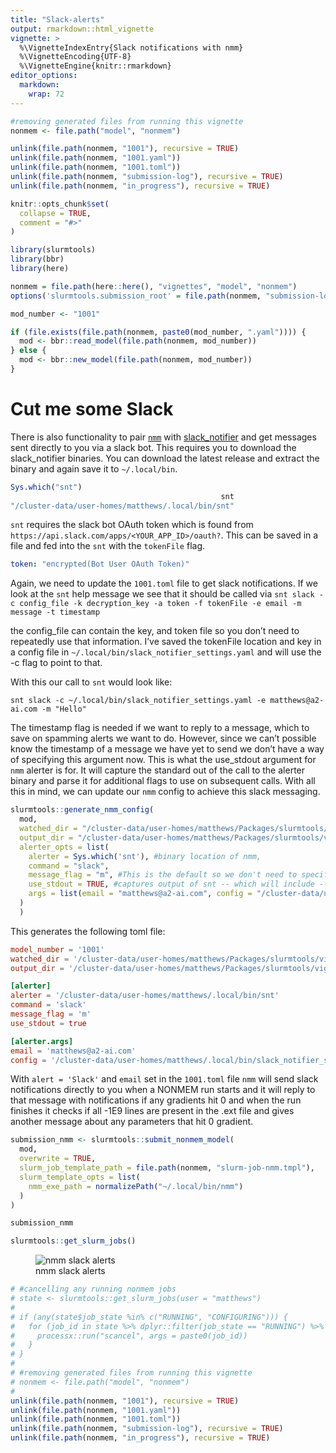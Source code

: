 ```yaml
---
title: "Slack-alerts"    
output: rmarkdown::html_vignette
vignette: >
  %\VignetteIndexEntry{Slack notifications with nmm}
  %\VignetteEncoding{UTF-8}
  %\VignetteEngine{knitr::rmarkdown}
editor_options: 
  markdown: 
    wrap: 72
---
```


```r
#removing generated files from running this vignette
nonmem <- file.path("model", "nonmem")

unlink(file.path(nonmem, "1001"), recursive = TRUE)
unlink(file.path(nonmem, "1001.yaml"))
unlink(file.path(nonmem, "1001.toml"))
unlink(file.path(nonmem, "submission-log"), recursive = TRUE) 
unlink(file.path(nonmem, "in_progress"), recursive = TRUE)
```

```r
knitr::opts_chunk$set(
  collapse = TRUE,
  comment = "#>"
)
```

```r
library(slurmtools)
library(bbr)
library(here)

nonmem = file.path(here::here(), "vignettes", "model", "nonmem")
options('slurmtools.submission_root' = file.path(nonmem, "submission-log"))
```

```r
mod_number <- "1001"

if (file.exists(file.path(nonmem, paste0(mod_number, ".yaml")))) {
  mod <- bbr::read_model(file.path(nonmem, mod_number))
} else {
  mod <- bbr::new_model(file.path(nonmem, mod_number))
}
```

# Cut me some Slack

There is also functionality to pair [`nmm`](https://github.com/A2-ai/nonmem-monitor/releases) with
[slack_notifier](https://github.com/A2-ai/slack_notifier/releases/) and
get messages sent directly to you via a slack bot. This requires you to
download the slack_notifier binaries. You can download the latest
release and extract the binary and again save it to `~/.local/bin`.

``` r
Sys.which("snt")
                                               snt 
"/cluster-data/user-homes/matthews/.local/bin/snt"
```

`snt` requires the slack bot OAuth token which is found from
`https://api.slack.com/apps/<YOUR_APP_ID>/oauth?`. This can be saved in
a file and fed into the `snt` with the `tokenFile` flag.

``` slack_notifier/config.yaml
token: "encrypted(Bot User OAuth Token)"
```

Again, we need to update the `1001.toml` file to get slack
notifications. If we look at the `snt` help message we see that it
should be called via
`snt slack -c config_file -k decryption_key -a token -f tokenFile -e email -m message -t timestamp`

the config_file can contain the key, and token file so you don't need to
repeatedly use that information. I've saved the tokenFile location and
key in a config file in `~/.local/bin/slack_notifier_settings.yaml` and
will use the -c flag to point to that.

With this our call to `snt` would look like:

`snt slack -c ~/.local/bin/slack_notifier_settings.yaml -e matthews@a2-ai.com -m "Hello"`

The timestamp flag is needed if we want to reply to a message, which to
save on spamming alerts we want to do. However, since we can't possible
know the timestamp of a message we have yet to send we don't have a way
of specifying this argument now. This is what the use_stdout argument
for `nmm` alerter is for. It will capture the standard out of the call
to the alerter binary and parse it for additional flags to use on
subsequent calls. With all this in mind, we can update our `nmm` config
to achieve this slack messaging.

```r
slurmtools::generate_nmm_config( 
  mod, 
  watched_dir = "/cluster-data/user-homes/matthews/Packages/slurmtools/vignettes/model/nonmem",
  output_dir = "/cluster-data/user-homes/matthews/Packages/slurmtools/vignettes/model/nonmem/in_progress",
  alerter_opts = list(
    alerter = Sys.which('snt'), #binary location of nmm,
    command = "slack",
    message_flag = "m", #This is the default so we don't need to specify it
    use_stdout = TRUE, #captures output of snt -- which will include --timestamp aksfl;ajklajl;
    args = list(email = "matthews@a2-ai.com", config = "/cluster-data/user-homes/matthews/.local/bin/slack_notifier_settings.yaml")
  )
  )
```

This generates the following toml file:

``` 1001.toml
model_number = '1001'
watched_dir = '/cluster-data/user-homes/matthews/Packages/slurmtools/vignettes/model/nonmem'
output_dir = '/cluster-data/user-homes/matthews/Packages/slurmtools/vignettes/model/nonmem/in_progress'

[alerter]
alerter = '/cluster-data/user-homes/matthews/.local/bin/snt'
command = 'slack'
message_flag = 'm'
use_stdout = true

[alerter.args]
email = 'matthews@a2-ai.com'
config = '/cluster-data/user-homes/matthews/.local/bin/slack_notifier_settings.yaml'
```

With `alert = 'Slack'` and `email` set in the `1001.toml` file `nmm`
will send slack notifications directly to you when a NONMEM run starts
and it will reply to that message with notifications if any gradients
hit 0 and when the run finishes it checks if all -1E9 lines are present
in the .ext file and gives another message about any parameters that hit
0 gradient.

```r
submission_nmm <- slurmtools::submit_nonmem_model( 
  mod, 
  overwrite = TRUE,
  slurm_job_template_path = file.path(nonmem, "slurm-job-nmm.tmpl"),
  slurm_template_opts = list(
    nmm_exe_path = normalizePath("~/.local/bin/nmm")
  )
)

submission_nmm
```

```r
slurmtools::get_slurm_jobs()
```

![nmm slack alerts](data/images/nmm_slack_notifications.png)

```r
# #cancelling any running nonmem jobs
# state <- slurmtools::get_slurm_jobs(user = "matthews")
# 
# if (any(state$job_state %in% c("RUNNING", "CONFIGURING"))) {
#   for (job_id in state %>% dplyr::filter(job_state == "RUNNING") %>% dplyr::pull("job_id")) {
#     processx::run("scancel", args = paste0(job_id))
#   }
# }
# 
# #removing generated files from running this vignette
# nonmem <- file.path("model", "nonmem")
# 
unlink(file.path(nonmem, "1001"), recursive = TRUE)
unlink(file.path(nonmem, "1001.yaml"))
unlink(file.path(nonmem, "1001.toml"))
unlink(file.path(nonmem, "submission-log"), recursive = TRUE)
unlink(file.path(nonmem, "in_progress"), recursive = TRUE)
```
